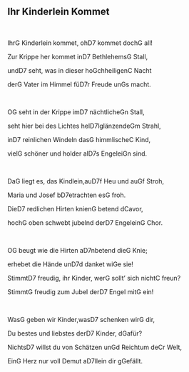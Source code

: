## Ihr Kinderlein Kommet
\
<p class='song show-chords'>Ihr<span class='chord'>G</span> Kinderlein kommet, oh<span class='chord'>D7</span> kommet doch<span class='chord'>G</span> all!</p>
<p class='song show-chords'>Zur Krippe her kommet in<span class='chord'>D7</span> Bethlehems<span class='chord'>G</span> Stall,</p>
<p class='song show-chords'>und<span class='chord'>D7</span> seht, was in dieser ho<span class='chord'>G</span>chheiligen<span class='chord'>C</span> Nacht</p>
<p class='song show-chords'>der<span class='chord'>G</span> Vater im Himmel fü<span class='chord'>D7</span>r Freude un<span class='chord'>G</span>s macht.</p>
\
<p class='song show-chords'>O<span class='chord'>G</span> seht in der Krippe im<span class='chord'>D7</span> nächtliche<span class='chord'>G</span>n Stall,</p>
<p class='song show-chords'>seht hier bei des Lichtes hel<span class='chord'>D7</span>lglänzende<span class='chord'>G</span>m Strahl,</p>
<p class='song show-chords'>in<span class='chord'>D7</span> reinlichen Windeln das<span class='chord'>G</span> himmlische<span class='chord'>C</span> Kind,</p>
<p class='song show-chords'>viel<span class='chord'>G</span> schöner und holder al<span class='chord'>D7</span>s Engelei<span class='chord'>G</span>n sind.</p>
\
<p class='song show-chords'>Da<span class='chord'>G</span> liegt es, das Kindlein,au<span class='chord'>D7</span>f Heu und au<span class='chord'>G</span>f Stroh,</p>
<p class='song show-chords'>Maria und Josef b<span class='chord'>D7</span>etrachten es<span class='chord'>G</span> froh.</p>
<p class='song show-chords'>Die<span class='chord'>D7</span> redlichen Hirten knien<span class='chord'>G</span> betend d<span class='chord'>C</span>avor,</p>
<p class='song show-chords'>hoch<span class='chord'>G</span> oben schwebt jubelnd der<span class='chord'>D7</span> Engelein<span class='chord'>G</span> Chor.</p>
\
<p class='song show-chords'>O<span class='chord'>G</span> beugt wie die Hirten a<span class='chord'>D7</span>nbetend die<span class='chord'>G</span> Knie;</p>
<p class='song show-chords'>erhebet die Hände un<span class='chord'>D7</span>d danket wi<span class='chord'>G</span>e sie!</p>
<p class='song show-chords'>Stimmt<span class='chord'>D7</span> freudig, ihr Kinder, wer<span class='chord'>G</span> sollt' sich nicht<span class='chord'>C</span> freun?</p>
<p class='song show-chords'>Stimmt<span class='chord'>G</span> freudig zum Jubel der<span class='chord'>D7</span> Engel mit<span class='chord'>G</span> ein!</p>
\
<p class='song show-chords'>Was<span class='chord'>G</span> geben wir Kinder,was<span class='chord'>D7</span> schenken wir<span class='chord'>G</span> dir,</p>
<p class='song show-chords'>Du bestes und liebstes der<span class='chord'>D7</span> Kinder, d<span class='chord'>G</span>afür?</p>
<p class='song show-chords'>Nichts<span class='chord'>D7</span> willst du von Schätzen un<span class='chord'>G</span>d Reichtum de<span class='chord'>C</span>r Welt,</p>
<p class='song show-chords'>Ein<span class='chord'>G</span> Herz nur voll Demut a<span class='chord'>D7</span>llein dir g<span class='chord'>G</span>efällt.</p>
\
